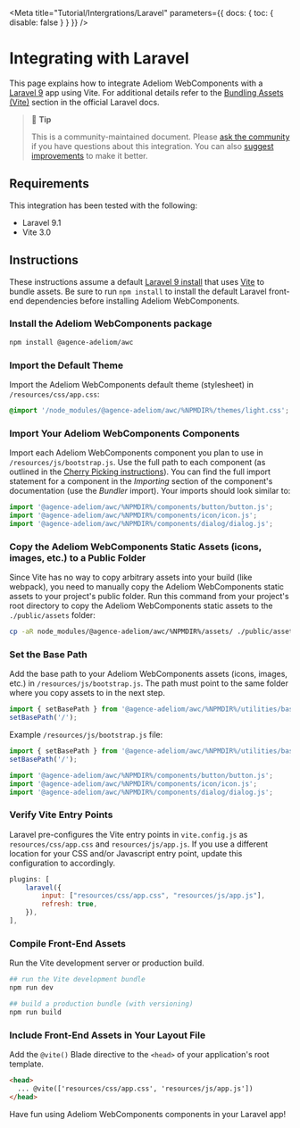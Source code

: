 
<Meta title="Tutorial/Intergrations/Laravel" parameters={{ docs: { toc: { disable: false } } }} />

# Integrating with Laravel

This page explains how to integrate Adeliom WebComponents with a [Laravel 9](https://laravel.com) app using Vite. For additional details refer to the [Bundling Assets (Vite)](https://laravel.com/docs/9.x/vite) section in the official Laravel docs.

> 📘 **Tip**
>
> This is a community-maintained document. Please [ask the community](/resources/community) if you have questions about this integration. You can also [suggest improvements](https://github.com/agence-adeliom/awc/blob/main/docs/tutorials/integrating-with-laravel.md) to make it better.

## Requirements

This integration has been tested with the following:

- Laravel 9.1
- Vite 3.0

## Instructions

These instructions assume a default [Laravel 9 install](https://laravel.com/docs/9.x/installation) that uses [Vite](https://vitejs.dev/) to bundle assets.
Be sure to run `npm install` to install the default Laravel front-end dependencies before installing Adeliom WebComponents.

### Install the Adeliom WebComponents package

```bash
npm install @agence-adeliom/awc
```

### Import the Default Theme

Import the Adeliom WebComponents default theme (stylesheet) in `/resources/css/app.css`:

```css
@import '/node_modules/@agence-adeliom/awc/%NPMDIR%/themes/light.css';
```

### Import Your Adeliom WebComponents Components

Import each Adeliom WebComponents component you plan to use in `/resources/js/bootstrap.js`. Use the full path to each component (as outlined in the [Cherry Picking instructions](https://webcomponents.adeliom.io/docs/getting-started-installation--docs#cherry-picking)). You can find the full import statement for a component in the _Importing_ section of the component's documentation (use the _Bundler_ import). Your imports should look similar to:

```js
import '@agence-adeliom/awc/%NPMDIR%/components/button/button.js';
import '@agence-adeliom/awc/%NPMDIR%/components/icon/icon.js';
import '@agence-adeliom/awc/%NPMDIR%/components/dialog/dialog.js';
```

### Copy the Adeliom WebComponents Static Assets (icons, images, etc.) to a Public Folder

Since Vite has no way to copy arbitrary assets into your build (like webpack), you need to manually copy the Adeliom WebComponents static assets to your project's public folder. Run this command from your project's root directory to copy the Adeliom WebComponents static assets to the `./public/assets` folder:

```sh
cp -aR node_modules/@agence-adeliom/awc/%NPMDIR%/assets/ ./public/assets
```

### Set the Base Path

Add the base path to your Adeliom WebComponents assets (icons, images, etc.) in `/resources/js/bootstrap.js`. The path must point to the same folder where you copy assets to in the next step.

```js
import { setBasePath } from '@agence-adeliom/awc/%NPMDIR%/utilities/base-path.js';
setBasePath('/');
```

Example `/resources/js/bootstrap.js` file:

```js
import { setBasePath } from '@agence-adeliom/awc/%NPMDIR%/utilities/base-path.js';
setBasePath('/');

import '@agence-adeliom/awc/%NPMDIR%/components/button/button.js';
import '@agence-adeliom/awc/%NPMDIR%/components/icon/icon.js';
import '@agence-adeliom/awc/%NPMDIR%/components/dialog/dialog.js';
```

### Verify Vite Entry Points

Laravel pre-configures the Vite entry points in `vite.config.js` as `resources/css/app.css` and `resources/js/app.js`. If you use a different location for your CSS and/or Javascript entry point, update this configuration to accordingly.

```js
plugins: [
    laravel({
        input: ["resources/css/app.css", "resources/js/app.js"],
        refresh: true,
    }),
],
```

### Compile Front-End Assets

Run the Vite development server or production build.

```bash
## run the Vite development bundle
npm run dev

## build a production bundle (with versioning)
npm run build
```

### Include Front-End Assets in Your Layout File

Add the `@vite()` Blade directive to the `<head>` of your application's root template.

```html
<head>
  ... @vite(['resources/css/app.css', 'resources/js/app.js'])
</head>
```

Have fun using Adeliom WebComponents components in your Laravel app!
